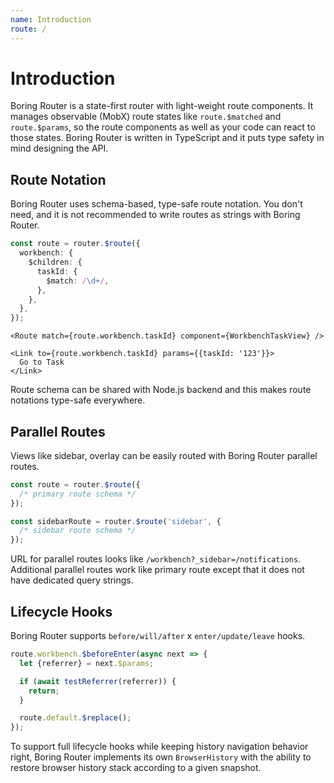 ```yaml
---
name: Introduction
route: /
---
```


# Introduction

Boring Router is a state-first router with light-weight route components. It manages observable (MobX) route states like `route.$matched` and `route.$params`, so the route components as well as your code can react to those states. Boring Router is written in TypeScript and it puts type safety in mind designing the API.

## Route Notation

Boring Router uses schema-based, type-safe route notation. You don't need, and it is not recommended to write routes as strings with Boring Router.

```ts
const route = router.$route({
  workbench: {
    $children: {
      taskId: {
        $match: /\d+/,
      },
    },
  },
});
```

```tsx
<Route match={route.workbench.taskId} component={WorkbenchTaskView} />
```

```tsx
<Link to={route.workbench.taskId} params={{taskId: '123'}}>
  Go to Task
</Link>
```

Route schema can be shared with Node.js backend and this makes route notations type-safe everywhere.

## Parallel Routes

Views like sidebar, overlay can be easily routed with Boring Router parallel routes.

```ts
const route = router.$route({
  /* primary route schema */
});

const sidebarRoute = router.$route('sidebar', {
  /* sidebar route schema */
});
```

URL for parallel routes looks like `/workbench?_sidebar=/notifications`. Additional parallel routes work like primary route except that it does not have dedicated query strings.

## Lifecycle Hooks

Boring Router supports `before/will/after` x `enter/update/leave` hooks.

```ts
route.workbench.$beforeEnter(async next => {
  let {referrer} = next.$params;

  if (await testReferrer(referrer)) {
    return;
  }

  route.default.$replace();
});
```

To support full lifecycle hooks while keeping history navigation behavior right, Boring Router implements its own `BrowserHistory` with the ability to restore browser history stack according to a given snapshot.
